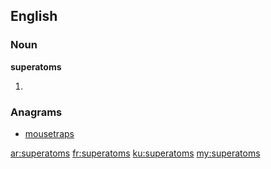 ==English==

===Noun===
'''superatoms'''

# {{plural of|superatom}}

===Anagrams===
* [[mousetraps#English|mousetraps]]

[[ar:superatoms]]
[[fr:superatoms]]
[[ku:superatoms]]
[[my:superatoms]]